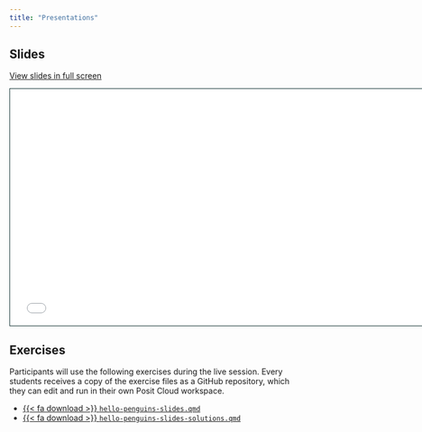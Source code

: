 ```yaml
---
title: "Presentations"
---
```


## Slides

[View slides in full screen](2-1-presentations.html)

```{=html}
<iframe class="slide-deck" src="2-1-presentations.html" height="420" width="747" style="border: 1px solid #123233;"></iframe>
```

## Exercises

Participants will use the following exercises during the live session. Every students receives a copy of the exercise files as a GitHub repository, which they can edit and run in their own Posit Cloud workspace. 

-   <a href="https://raw.githubusercontent.com/quarto-ambition/exercises/main/hello-penguins-slides.qmd">{{< fa download >}} `hello-penguins-slides.qmd`</i></a>
-   <a href="https://raw.githubusercontent.com/quarto-ambition/exercises/main/hello-penguins-slides-solutions.qmd">{{< fa download >}} `hello-penguins-slides-solutions.qmd`</i></a>
